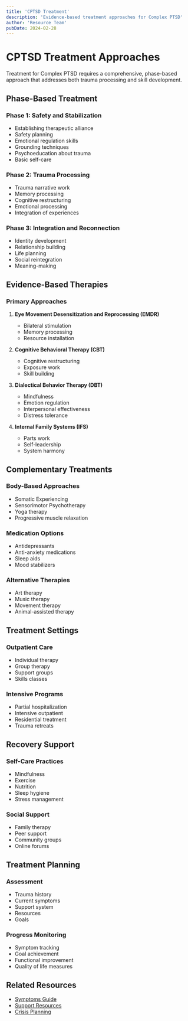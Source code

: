```yaml
---
title: 'CPTSD Treatment'
description: 'Evidence-based treatment approaches for Complex PTSD'
author: 'Resource Team'
pubDate: 2024-02-28
---
```


# CPTSD Treatment Approaches

Treatment for Complex PTSD requires a comprehensive, phase-based approach that addresses both trauma processing and skill development.

## Phase-Based Treatment

### Phase 1: Safety and Stabilization

- Establishing therapeutic alliance
- Safety planning
- Emotional regulation skills
- Grounding techniques
- Psychoeducation about trauma
- Basic self-care

### Phase 2: Trauma Processing

- Trauma narrative work
- Memory processing
- Cognitive restructuring
- Emotional processing
- Integration of experiences

### Phase 3: Integration and Reconnection

- Identity development
- Relationship building
- Life planning
- Social reintegration
- Meaning-making

## Evidence-Based Therapies

### Primary Approaches

1. **Eye Movement Desensitization and Reprocessing (EMDR)**

   - Bilateral stimulation
   - Memory processing
   - Resource installation

2. **Cognitive Behavioral Therapy (CBT)**

   - Cognitive restructuring
   - Exposure work
   - Skill building

3. **Dialectical Behavior Therapy (DBT)**

   - Mindfulness
   - Emotion regulation
   - Interpersonal effectiveness
   - Distress tolerance

4. **Internal Family Systems (IFS)**
   - Parts work
   - Self-leadership
   - System harmony

## Complementary Treatments

### Body-Based Approaches

- Somatic Experiencing
- Sensorimotor Psychotherapy
- Yoga therapy
- Progressive muscle relaxation

### Medication Options

- Antidepressants
- Anti-anxiety medications
- Sleep aids
- Mood stabilizers

### Alternative Therapies

- Art therapy
- Music therapy
- Movement therapy
- Animal-assisted therapy

## Treatment Settings

### Outpatient Care

- Individual therapy
- Group therapy
- Support groups
- Skills classes

### Intensive Programs

- Partial hospitalization
- Intensive outpatient
- Residential treatment
- Trauma retreats

## Recovery Support

### Self-Care Practices

- Mindfulness
- Exercise
- Nutrition
- Sleep hygiene
- Stress management

### Social Support

- Family therapy
- Peer support
- Community groups
- Online forums

## Treatment Planning

### Assessment

- Trauma history
- Current symptoms
- Support system
- Resources
- Goals

### Progress Monitoring

- Symptom tracking
- Goal achievement
- Functional improvement
- Quality of life measures

## Related Resources

- [Symptoms Guide](/mental/I-CPTSD/symptoms)
- [Support Resources](/mental/I-CPTSD/resources)
- [Crisis Planning](/mental/IV-Management/crisis-planning)
